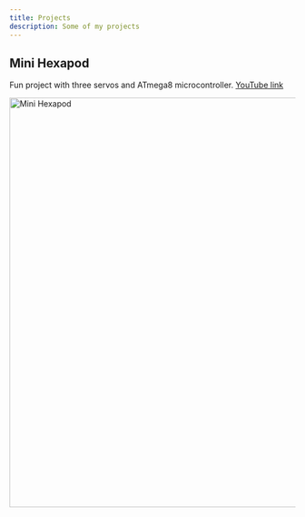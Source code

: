 ```yaml
---
title: Projects
description: Some of my projects
---
```


## Mini Hexapod

Fun project with three servos and ATmega8 microcontroller. [YouTube link](https://youtu.be/XvUhuf-Tezw)

<Image src="/projects/hexapod.jpg" width="1280" height="720" alt="Mini Hexapod" />
